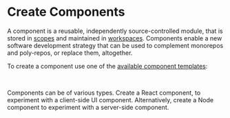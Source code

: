 
# Create Components

A component is a reusable, independently source-controlled module, that is stored in [scopes](https://bit.dev/docs/scope/scope-overview) and maintained in [workspaces](https://bit.dev/docs/workspace/workspace-overview).
Components enable a new software development strategy that can be used to complement monorepos and poly-repos, or replace them, altogether.

To create a component use one of the [available component templates](https://bit.dev/docs/dev-services/generator/generator-overview#component-templates):

<BitCreate />

<br />

Components can be of various types. Create a React component, to experiment with a client-side UI component. Alternatively, create a Node component to experiment with a server-side component.

<ComponentTypeTabs />

